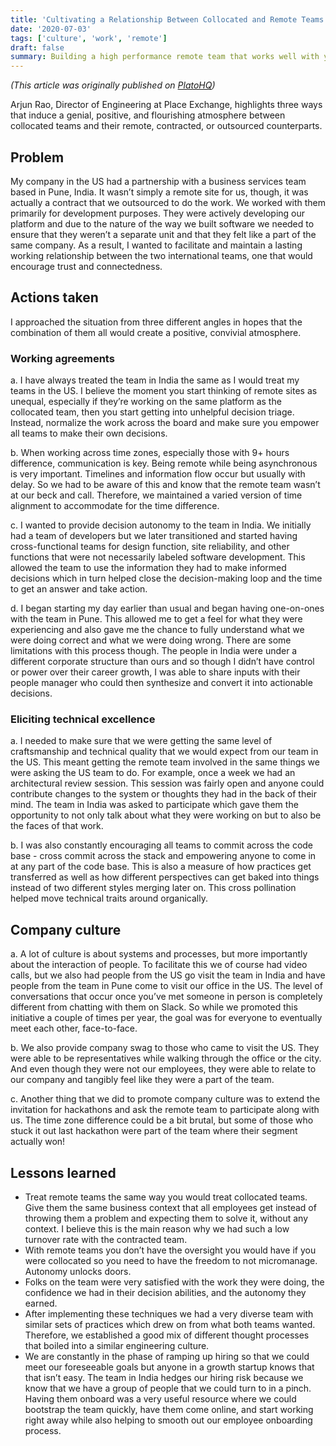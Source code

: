 ```yaml
---
title: 'Cultivating a Relationship Between Collocated and Remote Teams'
date: '2020-07-03'
tags: ['culture', 'work', 'remote']
draft: false
summary: Building a high performance remote team that works well with your engineering teams
---
```


_(This article was originally published on [PlatoHQ](https://www.platohq.com/resources/cultivating-a-relationship-between-collocated-and-remote-teams-1236189923))_

Arjun Rao, Director of Engineering at Place Exchange, highlights three ways that induce a genial, positive, and flourishing atmosphere between collocated teams and their remote, contracted, or outsourced counterparts.

## Problem

My company in the US had a partnership with a business services team based in Pune, India. It wasn’t simply a remote site for us, though, it was actually a contract that we outsourced to do the work. We worked with them primarily for development purposes. They were actively developing our platform and due to the nature of the way we built software we needed to ensure that they weren’t a separate unit and that they felt like a part of the same company. As a result, I wanted to facilitate and maintain a lasting working relationship between the two international teams, one that would encourage trust and connectedness.

## Actions taken

I approached the situation from three different angles in hopes that the combination of them all would create a positive, convivial atmosphere.

### Working agreements

a. I have always treated the team in India the same as I would treat my teams in the US. I believe the moment you start thinking of remote sites as unequal, especially if they’re working on the same platform as the collocated team, then you start getting into unhelpful decision triage. Instead, normalize the work across the board and make sure you empower all teams to make their own decisions.

b. When working across time zones, especially those with 9+ hours difference, communication is key. Being remote while being asynchronous is very important. Timelines and information flow occur but usually with delay. So we had to be aware of this and know that the remote team wasn’t at our beck and call. Therefore, we maintained a varied version of time alignment to accommodate for the time difference.

c. I wanted to provide decision autonomy to the team in India. We initially had a team of developers but we later transitioned and started having cross-functional teams for design function, site reliability, and other functions that were not necessarily labeled software development. This allowed the team to use the information they had to make informed decisions which in turn helped close the decision-making loop and the time to get an answer and take action.

d. I began starting my day earlier than usual and began having one-on-ones with the team in Pune. This allowed me to get a feel for what they were experiencing and also gave me the chance to fully understand what we were doing correct and what we were doing wrong. There are some limitations with this process though. The people in India were under a different corporate structure than ours and so though I didn’t have control or power over their career growth, I was able to share inputs with their people manager who could then synthesize and convert it into actionable decisions.

### Eliciting technical excellence

a. I needed to make sure that we were getting the same level of craftsmanship and technical quality that we would expect from our team in the US. This meant getting the remote team involved in the same things we were asking the US team to do. For example, once a week we had an architectural review session. This session was fairly open and anyone could contribute changes to the system or thoughts they had in the back of their mind. The team in India was asked to participate which gave them the opportunity to not only talk about what they were working on but to also be the faces of that work.

b. I was also constantly encouraging all teams to commit across the code base - cross commit across the stack and empowering anyone to come in at any part of the code base. This is also a measure of how practices get transferred as well as how different perspectives can get baked into things instead of two different styles merging later on. This cross pollination helped move technical traits around organically.

## Company culture

a. A lot of culture is about systems and processes, but more importantly about the interaction of people. To facilitate this we of course had video calls, but we also had people from the US go visit the team in India and have people from the team in Pune come to visit our office in the US. The level of conversations that occur once you’ve met someone in person is completely different from chatting with them on Slack. So while we promoted this initiative a couple of times per year, the goal was for everyone to eventually meet each other, face-to-face.

b. We also provide company swag to those who came to visit the US. They were able to be representatives while walking through the office or the city. And even though they were not our employees, they were able to relate to our company and tangibly feel like they were a part of the team.

c. Another thing that we did to promote company culture was to extend the invitation for hackathons and ask the remote team to participate along with us. The time zone difference could be a bit brutal, but some of those who stuck it out last hackathon were part of the team where their segment actually won!

## Lessons learned

- Treat remote teams the same way you would treat collocated teams. Give them the same business context that all employees get instead of throwing them a problem and expecting them to solve it, without any context. I believe this is the main reason why we had such a low turnover rate with the contracted team.
- With remote teams you don’t have the oversight you would have if you were collocated so you need to have the freedom to not micromanage. Autonomy unlocks doors.
- Folks on the team were very satisfied with the work they were doing, the confidence we had in their decision abilities, and the autonomy they earned.
- After implementing these techniques we had a very diverse team with similar sets of practices which drew on from what both teams wanted. Therefore, we established a good mix of different thought processes that boiled into a similar engineering culture.
- We are constantly in the phase of ramping up hiring so that we could meet our foreseeable goals but anyone in a growth startup knows that that isn’t easy. The team in India hedges our hiring risk because we know that we have a group of people that we could turn to in a pinch. Having them onboard was a very useful resource where we could bootstrap the team quickly, have them come online, and start working right away while also helping to smooth out our employee onboarding process.
